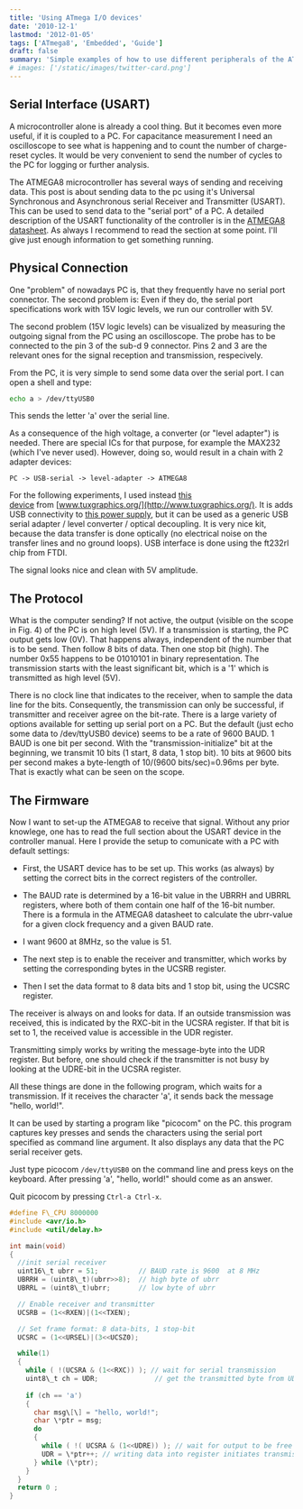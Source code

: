 ```yaml
---
title: 'Using ATmega I/O devices'
date: '2010-12-1'
lastmod: '2012-01-05'
tags: ['ATmega8', 'Embedded', 'Guide']
draft: false
summary: 'Simple examples of how to use different peripherals of the ATMEGA8 MCU on a solderless breadboard.'
# images: ['/static/images/twitter-card.png']
---
```


## Serial Interface (USART)

A microcontroller alone is already a cool thing. But it becomes even more useful, if it is coupled to a PC. For capacitance measurement I need an oscilloscope to see what is happening and to count the number of charge-reset cycles. It would be very convenient to send the number of cycles to the PC for logging or further analysis.  
  
The ATMEGA8 microcontroller has several ways of sending and receiving data. This post is about sending data to the pc using it's Universal Synchronous and Asynchronous serial Receiver and Transmitter (USART). This can be used to send data to the "serial port" of a PC. A detailed description of the USART functionality of the controller is in the [ATMEGA8 datasheet](http://www.atmel.com/Images/Atmel-2486-8-bit-AVR-microcontroller-ATmega8_L_datasheet.pdf). As always I recommend to read the section at some point. I'll give just enough information to get something running.  

## Physical Connection

One "problem" of nowadays PC is, that they frequently have no serial port connector. The second problem is: Even if they do, the serial port specifications work with 15V logic levels, we run our controller with 5V.  

The second problem (15V logic levels) can be visualized by measuring the outgoing signal from the PC using an oscilloscope. The probe has to be connected to the pin 3 of the sub-d 9 connector. Pins 2 and 3 are the relevant ones for the signal reception and transmission, respecively. 
  
From the PC, it is very simple to send some data over the serial port. I can open a shell and type:  

```bash 
echo a > /dev/ttyUSB0
```

This sends the letter 'a' over the serial line. 
  
As a consequence of the high voltage, a converter (or "level adapter") is needed. There are special ICs for that purpose, for example the MAX232 (which I've never used). However, doing so, would result in a chain with 2 adapter devices:

`PC -> USB-serial -> level-adapter -> ATMEGA8`
  
For the following experiments, I used instead [this device](http://shop.tuxgraphics.org/electronic/detail_ddcp-to-usb.html) from [www.tuxgraphics.org/](http://www.tuxgraphics.org/). It is adds USB connectivity to [this power supply](http://shop.tuxgraphics.org/electronic/detail_microcontroller_powersupply.html), but it can be used as a generic USB serial adapter / level converter / optical decoupling. It is very nice kit, because the data transfer is done optically (no electrical noise on the transfer lines and no ground loops). USB interface is done using the ft232rl chip from FTDI.  
  
The signal looks nice and clean with 5V amplitude.  
  

## The Protocol

What is the computer sending? If not active, the output (visible on the scope in Fig. 4) of the PC is on high level (5V). If a transmission is starting, the PC output gets low (0V). That happens always, independent of the number that is to be send. Then follow 8 bits of data. Then one stop bit (high). The number 0x55 happens to be 01010101 in binary representation. The transmission starts with the least significant bit, which is a '1' which is transmitted as high level (5V).

There is no clock line that indicates to the receiver, when to sample the data line for the bits. Consequently, the transmission can only be successful, if transmitter and receiver agree on the bit-rate. There is a large variety of options available for setting up serial port on a PC. But the default (just echo some data to /dev/ttyUSB0 device) seems to be a rate of 9600 BAUD. 1 BAUD is one bit per second. With the "transmission-initialize" bit at the beginning, we transmit 10 bits (1 start, 8 data, 1 stop bit). 10 bits at 9600 bits per second makes a byte-length of 10/(9600 bits/sec)=0.96ms per byte. That is exactly what can be seen on the scope. 

## The Firmware

Now I want to set-up the ATMEGA8 to receive that signal. Without any prior knowlege, one has to read the full section about the USART device in the controller manual. Here I provide the setup to comunicate with a PC with default settings:

* First, the USART device has to be set up. This works (as always) by setting the correct bits in the correct registers of the controller.

* The BAUD rate is determined by a 16-bit value in the UBRRH and UBRRL registers, where both of them contain one half of the 16-bit number. There is a formula in the ATMEGA8 datasheet to calculate the ubrr-value for a given clock frequency and a given BAUD rate.

* I want 9600 at 8MHz, so the value is 51.

* The next step is to enable the receiver and transmitter, which works by setting the corresponding bytes in the UCSRB register. 

* Then I set the data format to 8 data bits and 1 stop bit, using the UCSRC register.  

The receiver is always on and looks for data. If an outside transmission was received, this is indicated by the RXC-bit in the UCSRA register. If that bit is set to 1, the received value is accessible in the UDR register.

Transmitting simply works by writing the message-byte into the UDR register. But before, one should check if the transmitter is not busy by looking at the UDRE-bit in the UCSRA register.

All these things are done in the following program, which waits for a transmission. If it receives the character 'a', it sends back the message "hello, world!".

It can be used by starting a program like "picocom" on the PC. this program captures key presses and sends the characters using the serial port specified as command line argument. It also displays any data that the PC serial receiver gets.

Just type picocom `/dev/ttyUSB0` on the command line and press keys on the keyboard. After pressing 'a', "hello, world!" should come as an answer.

Quit picocom by pressing `Ctrl-a Ctrl-x`.

  
```C
#define F\_CPU 8000000
#include <avr/io.h>
#include <util/delay.h>

int main(void)
{
  //init serial receiver
  uint16\_t ubrr = 51;          // BAUD rate is 9600  at 8 MHz
  UBRRH = (uint8\_t)(ubrr>>8);  // high byte of ubrr
  UBRRL = (uint8\_t)ubrr;       // low byte of ubrr

  // Enable receiver and transmitter 
  UCSRB = (1<<RXEN)|(1<<TXEN);

  // Set frame format: 8 data-bits, 1 stop-bit 
  UCSRC = (1<<URSEL)|(3<<UCSZ0);

  while(1)
  {
    while ( !(UCSRA & (1<<RXC)) ); // wait for serial transmission
    uint8\_t ch = UDR;              // get the transmitted byte from UDR register
  
    if (ch == 'a')
    {
      char msg\[\] = "hello, world!";
      char \*ptr = msg;
      do
      {
        while ( !( UCSRA & (1<<UDRE)) ); // wait for output to be free
        UDR = \*ptr++; // writing data into register initiates transmission
      } while (\*ptr);
    }
  }
  return 0 ;
}
```
